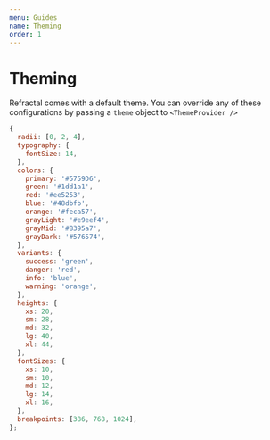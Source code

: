 ```yaml
---
menu: Guides
name: Theming
order: 1
---
```


# Theming

Refractal comes with a default theme. You can override any of these configurations by passing a `theme` object to `<ThemeProvider />`

```js
{
  radii: [0, 2, 4],
  typography: {
    fontSize: 14,
  },
  colors: {
    primary: '#5759D6',
    green: '#1dd1a1',
    red: '#ee5253',
    blue: '#48dbfb',
    orange: '#feca57',
    grayLight: '#e9eef4',
    grayMid: '#8395a7',
    grayDark: '#576574',
  },
  variants: {
    success: 'green',
    danger: 'red',
    info: 'blue',
    warning: 'orange',
  },
  heights: {
    xs: 20,
    sm: 28,
    md: 32,
    lg: 40,
    xl: 44,
  },
  fontSizes: {
    xs: 10,
    sm: 10,
    md: 12,
    lg: 14,
    xl: 16,
  },
  breakpoints: [386, 768, 1024],
};
```
